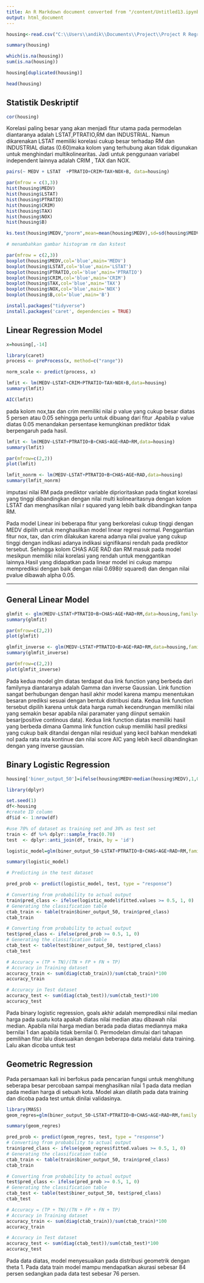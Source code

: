 ---
title: An R Markdown document converted from "/content/Untitled13.ipynb"
output: html_document
---

```{r}
housing<-read.csv("C:\\Users\\andik\\Documents\\Project\\Project R Regresi\\_1 housing.csv", sep =",", encoding = "UTF-16")
```

```{r}
summary(housing)
```

```{r}
which(is.na(housing))
sum(is.na(housing))
```

```{r}
housing[duplicated(housing)]
```

```{r}
head(housing)
```

## Statistik Deskriptif

```{r}
cor(housing)
```

Korelasi paling besar yang akan menjadi fitur utama pada permodelan diantaranya adalah LSTAT,PTRATIO,RM dan INDUSTRIAL. Namun dikarenakan LSTAT memiliki korelasi cukup besar terhadap RM dan INDUSTRIAL diatas (0.60)maka kolom yang terhubung akan tidak digunakan untuk menghindari multikolinearitas. Jadi untuk penggunaan variabel independent lainnya adalah CRIM , TAX dan NOX.

```{r}
pairs(~ MEDV + LSTAT  +PTRATIO+CRIM+TAX+NOX+B, data=housing)
```

```{r}
par(mfrow = c(3,3))
hist(housing$MEDV)
hist(housing$LSTAT)
hist(housing$PTRATIO)
hist(housing$CRIM)
hist(housing$TAX)
hist(housing$NOX)
hist(housing$B)
```

```{r}
ks.test(housing$MEDV,"pnorm",mean=mean(housing$MEDV),sd=sd(housing$MEDV))
```

```{r}
# menambahkan gambar histogram rm dan kstest
```



```{r}
par(mfrow = c(2,3))
boxplot(housing$MEDV,col='blue',main='MEDV')
boxplot(housing$LSTAT,col='blue',main='LSTAT')
boxplot(housing$PTRATIO,col='blue',main='PTRATIO')
boxplot(housing$CRIM,col='blue',main='CRIM')
boxplot(housing$TAX,col='blue',main='TAX')
boxplot(housing$NOX,col='blue',main='NOX')
boxplot(housing$B,col='blue',main='B')
```
```{r}
install.packages("tidyverse")
install.packages('caret', dependencies = TRUE)
```

## Linear Regression Model
```{r}
x=housing[,-14]
```

```{r}
library(caret)
process <- preProcess(x, method=c("range"))

norm_scale <- predict(process, x)
```

```{r}
lmfit <- lm(MEDV~LSTAT+CRIM+PTRATIO+TAX+NOX+B,data=housing)
summary(lmfit)
```

```{r}
AIC(lmfit)
```

pada kolom nox,tax dan crim memiliki nilai p value yang cukup besar diatas 5 persen atau 0.05 sehingga perlu untuk dibuang dari fitur .Apabila p value diatas 0.05 menandakan persentase kemungkinan prediktor tidak berpengaruh pada hasil.

```{r}
lmfit <- lm(MEDV~LSTAT+PTRATIO+B+CHAS+AGE+RAD+RM,data=housing)
summary(lmfit)
```

```{r}
par(mfrow=c(2,2))
plot(lmfit)
```

```{r}
lmfit_nonrm <- lm(MEDV~LSTAT+PTRATIO+B+CHAS+AGE+RAD,data=housing)
summary(lmfit_nonrm)
```

imputasi nilai RM pada prediktor variable diprioritaskan pada tingkat korelasi yang tinggi dibandingkan dengan nilai multi kolinearitasnya dengan kolom LSTAT dan menghasilkan nilai r squared yang lebih baik dibandingkan tanpa RM.

Pada model Linear ini beberapa fitur yang berkorelasi cukup tinggi dengan MEDV dipilih untuk menghasilkan model linear regresi normal. Penggantian fitur nox, tax, dan crim dilakukan karena adanya nilai pvalue yang cukup tinggi dengan indikasi adanya indikasi signifikansi rendah pada prediktor tersebut. Sehingga kolom CHAS AGE RAD dan RM masuk pada model mesikpun memiliki nilai korelasi yang rendah untuk menggantikan lainnya.Hasil yang didapatkan pada linear model ini cukup mampu memprediksi dengan baik dengan nilai 0.698(r squared) dan dengan nilai pvalue dibawah alpha 0.05.

------------------------------------------------------------------------

## General Linear Model

```{r}
glmfit <- glm(MEDV~LSTAT+PTRATIO+B+CHAS+AGE+RAD+RM,data=housing,family='Gamma')
summary(glmfit)
```

```{r}
par(mfrow=c(2,2))
plot(glmfit)
```

```{r}
glmfit_inverse <- glm(MEDV~LSTAT+PTRATIO+B+AGE+RAD+RM,data=housing,family='inverse.gaussian')
summary(glmfit_inverse)
```

```{r}
par(mfrow=c(2,2))
plot(glmfit_inverse)
```

Pada kedua model glm diatas terdapat dua link function yang berbeda dari familynya diantaranya adalah Gamma dan inverse Gaussian. Link function sangat berhubungan dengan hasil akhir model karena mampu menentukan besaran prediksi sesuai dengan bentuk distribusi data. Kedua link function tersebut dipilih karena untuk data harga rumah kecendrungan memiliki nilai yang semakin besar apabila nilai paramater yang diinput semakin besar(positive continous data). Kedua link function diatas memiliki hasil yang berbeda dimana Gamma link function cukup memiliki hasil prediksi yang cukup baik ditandai dengan nilai residual yang kecil bahkan mendekati nol pada rata rata kontinue dan nilai score AIC yang lebih kecil dibandingkan dengan yang inverse gaussian.

## Binary Logistic Regression

```{r}
housing['biner_output_50']=ifelse(housing$MEDV>median(housing$MEDV),1,0)
```

```{r}
library(dplyr)

set.seed(1)
df<-housing
#create ID column
df$id <- 1:nrow(df)

#use 70% of dataset as training set and 30% as test set 
train <- df %>% dplyr::sample_frac(0.70)
test  <- dplyr::anti_join(df, train, by = 'id')
```

```{r}
logistic_model=glm(biner_output_50~LSTAT+PTRATIO+B+CHAS+AGE+RAD+RM,family="binomial",train)
```

```{r}
summary(logistic_model)
```

```{r}
# Predicting in the test dataset
```

```{r}
pred_prob <- predict(logistic_model, test, type = "response")
```

```{r}
# Converting from probability to actual output
train$pred_class <- ifelse(logistic_model$fitted.values >= 0.5, 1, 0)
# Generating the classification table
ctab_train <- table(train$biner_output_50, train$pred_class)
ctab_train
```

```{r}
# Converting from probability to actual output
test$pred_class <- ifelse(pred_prob >= 0.5, 1, 0)
# Generating the classification table
ctab_test <- table(test$biner_output_50, test$pred_class)
ctab_test
```

```{r}
# Accuracy = (TP + TN)/(TN + FP + FN + TP)
# Accuracy in Training dataset
accuracy_train <- sum(diag(ctab_train))/sum(ctab_train)*100
accuracy_train
```

```{r}
# Accuracy in Test dataset
accuracy_test <- sum(diag(ctab_test))/sum(ctab_test)*100
accuracy_test
```

Pada binary logistic regression, goals akhir adalah memprediksi nilai median harga pada suatu kota apakah diatas nilai median atau dibawah nilai median. Apabila nilai harga median berada pada diatas mediannya maka bernilai 1 dan apabila tidak bernilai 0. Permodelan dimulai dari tahapan pemilihan fitur lalu disesuaikan dengan beberapa data melalui data training. Lalu akan dicoba untuk test

## Geometric Regression

Pada persamaan kali ini berfokus pada pencarian fungsi untuk menghitung seberapa besar percobaan sampai menghasilkan nilai 1 pada data median pada median harga di sebuah kota. Model akan dilatih pada data training dan dicoba pada test untuk dinilai validasinya.

```{r}
library(MASS)
geom_regres=glm(biner_output_50~LSTAT+PTRATIO+B+CHAS+AGE+RAD+RM,family = negative.binomial(theta = 1),train)
```

```{r}
summary(geom_regres)
```

```{r}
pred_prob <- predict(geom_regres, test, type = "response")
# Converting from probability to actual output
train$pred_class <- ifelse(geom_regres$fitted.values >= 0.5, 1, 0)
# Generating the classification table
ctab_train <- table(train$biner_output_50, train$pred_class)
ctab_train
```

```{r}
# Converting from probability to actual output
test$pred_class <- ifelse(pred_prob >= 0.5, 1, 0)
# Generating the classification table
ctab_test <- table(test$biner_output_50, test$pred_class)
ctab_test
```

```{r}
# Accuracy = (TP + TN)/(TN + FP + FN + TP)
# Accuracy in Training dataset
accuracy_train <- sum(diag(ctab_train))/sum(ctab_train)*100
accuracy_train
```

```{r}
# Accuracy in Test dataset
accuracy_test <- sum(diag(ctab_test))/sum(ctab_test)*100
accuracy_test
```

Pada data diatas, model menyesuaikan pada distribusi geometrik dengan theta 1. Pada data train model mampu mendapatkan akurasi sebesar 84 persen sedangkan pada data test sebesar 76 persen.
